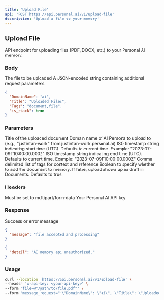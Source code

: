 ```yaml
---
title: 'Upload File'
api: 'POST https://api.personal.ai/v1/upload-file'
description: 'Upload a file to your memory'
---
```


## Upload File

API endpoint for uploading files (PDF, DOCX, etc.) to your Personal AI memory.

### Body

<ParamField body="file" type="File" required>
  The file to be uploaded
</ParamField>

<ParamField body="message_request" type="JSON" required>
  A JSON-encoded string containing additional request parameters
</ParamField>

```json Example message_request
{
  "DomainName": "ai",
  "Title": "Uploaded Files", 
  "Tags": "document,file",
  "is_stack": true
}
```

### Parameters

<ResponseField name="Title" type="string" optional>
  Title of the uploaded document
</ResponseField>

<ResponseField name="DomainName" type="string" optional>
  Domain name of AI Persona to upload to (e.g., "justintan-work" from justintan-work.personal.ai)
</ResponseField>

<ResponseField name="StartTime" type="string" optional>
  ISO timestamp string indicating start time (UTC). Defaults to current time.
  Example: "2023-07-09T10:00:00.000Z"
</ResponseField>

<ResponseField name="EndTime" type="string" optional>
  ISO timestamp string indicating end time (UTC). Defaults to current time.
  Example: "2023-07-09T10:00:00.000Z"
</ResponseField>

<ResponseField name="Tags" type="string" optional>
  Comma delimited list of tags for context and reference
</ResponseField>

<ResponseField name="is_stack" type="boolean" optional>
  Boolean to specify whether to add the document to memory. If false, upload shows up as draft in Documents.
  Defaults to true.
</ResponseField>

### Headers

<ParamField header="Content-Type" type="string" required>
  Must be set to multipart/form-data
</ParamField>

<ParamField header="x-api-key" type="string" required>
  Your Personal AI API key
</ParamField>

### Response

<ResponseField name="message" type="string">
  Success or error message
</ResponseField>

```json Example Success Response
{
  "message": "file accepted and processing"
}
```

```json Example Error Response
{
  "detail": "AI memory api unauthorized."
}
```

### Usage

```bash cURL
curl --location 'https://api.personal.ai/v1/upload-file' \
--header 'x-api-key: <your-api-key>' \
--form 'file=@"/path/to/file.pdf"' \
--form 'message_request="{\"DomainName\": \"ai\", \"Title\": \"Uploaded Files\"}"'
```
